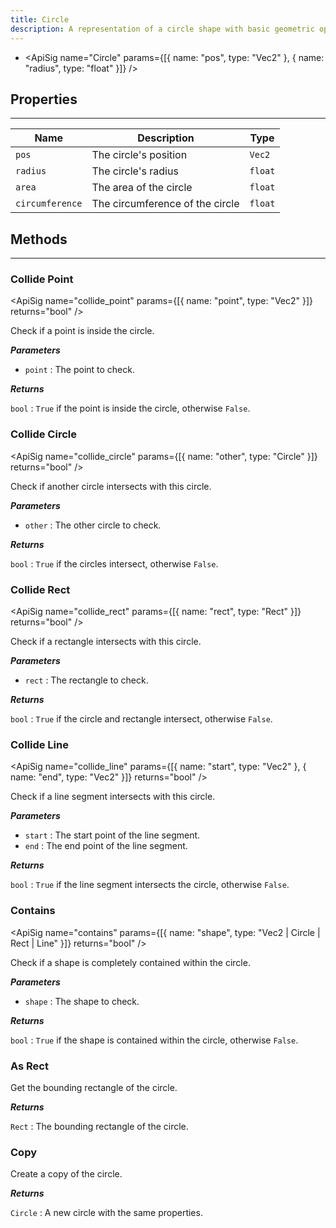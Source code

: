 ```yaml
---
title: Circle
description: A representation of a circle shape with basic geometric operations and collision detection.
---
```

- <ApiSig name="Circle" params={[{ name: "pos", type: "Vec2" }, { name: "radius", type: "float" }]} />

## Properties
<hr style={{marginBottom: 0}} />

| Name | Description | Type |
| --- | --- | --- |
| `pos` | The circle's position | `Vec2` |
| `radius` | The circle's radius | `float` |
| `area` | The area of the circle | `float` |
| `circumference` | The circumference of the circle | `float` |

## Methods
---

### Collide Point
<div className="api-card">

<ApiSig name="collide_point" params={[{ name: "point", type: "Vec2" }]} returns="bool" />

Check if a point is inside the circle.

_**Parameters**_
- `point` : The point to check.

_**Returns**_

`bool` : `True` if the point is inside the circle, otherwise `False`.

</div>

### Collide Circle
<div className="api-card">

<ApiSig name="collide_circle" params={[{ name: "other", type: "Circle" }]} returns="bool" />

Check if another circle intersects with this circle.

_**Parameters**_
- `other` : The other circle to check.

_**Returns**_

`bool` : `True` if the circles intersect, otherwise `False`.

</div>

### Collide Rect
<div className="api-card">

<ApiSig name="collide_rect" params={[{ name: "rect", type: "Rect" }]} returns="bool" />

Check if a rectangle intersects with this circle.

_**Parameters**_
- `rect` : The rectangle to check.

_**Returns**_

`bool` : `True` if the circle and rectangle intersect, otherwise `False`.

</div>

### Collide Line
<div className="api-card">

<ApiSig name="collide_line" params={[{ name: "start", type: "Vec2" }, { name: "end", type: "Vec2" }]} returns="bool" />

Check if a line segment intersects with this circle.

_**Parameters**_
- `start` : The start point of the line segment.
- `end` : The end point of the line segment.

_**Returns**_

`bool` : `True` if the line segment intersects the circle, otherwise `False`.

</div>

### Contains
<div className="api-card">

<ApiSig name="contains" params={[{ name: "shape", type: "Vec2 | Circle | Rect | Line" }]} returns="bool" />

Check if a shape is completely contained within the circle.

_**Parameters**_
- `shape` : The shape to check.

_**Returns**_

`bool` : `True` if the shape is contained within the circle, otherwise `False`.

</div>

### As Rect
<div className="api-card">

<ApiSig name="as_rect" returns="Rect" />

Get the bounding rectangle of the circle.

_**Returns**_

`Rect` : The bounding rectangle of the circle.

</div>

### Copy
<div className="api-card">

<ApiSig name="copy" returns="Circle" />

Create a copy of the circle.

_**Returns**_

`Circle` : A new circle with the same properties.

</div>